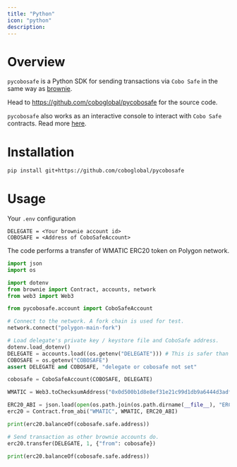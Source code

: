 ```yaml
---
title: "Python"
icon: "python"
description:
---
```


# Overview

`pycobosafe` is a Python SDK for sending transactions via `Cobo Safe` in the same way as [brownie](https://github.com/eth-brownie/brownie).

Head to https://github.com/coboglobal/pycobosafe for the source code.

`pycobosafe` also works as an interactive console to interact with `Cobo Safe` contracts. Read more [here](/get-started/tools/pycobosafe).

# Installation

```sh
pip install git+https://github.com/coboglobal/pycobosafe
```

# Usage

Your `.env` configuration
```
DELEGATE = <Your brownie account id>
COBOSAFE = <Address of CoboSafeAccount>
```

The code performs a transfer of WMATIC ERC20 token on Polygon network.
```py
import json
import os

import dotenv
from brownie import Contract, accounts, network
from web3 import Web3

from pycobosafe.account import CoboSafeAccount

# Connect to the network. A fork chain is used for test.
network.connect("polygon-main-fork")

# Load delegate's private key / keystore file and CoboSafe address.
dotenv.load_dotenv()
DELEGATE = accounts.load((os.getenv("DELEGATE"))) # This is safer than plain private key.
COBOSAFE = os.getenv("COBOSAFE")
assert DELEGATE and COBOSAFE, "delegate or cobosafe not set"

cobosafe = CoboSafeAccount(COBOSAFE, DELEGATE)

WMATIC = Web3.toChecksumAddress("0x0d500b1d8e8ef31e21c99d1db9a6444d3adf1270")

ERC20_ABI = json.load(open(os.path.join(os.path.dirname(__file__), "ERC20.json")))
erc20 = Contract.from_abi("WMATIC", WMATIC, ERC20_ABI)

print(erc20.balanceOf(cobosafe.safe.address))

# Send transaction as other brownie accounts do.
erc20.transfer(DELEGATE, 1, {"from": cobosafe})

print(erc20.balanceOf(cobosafe.safe.address))
```
